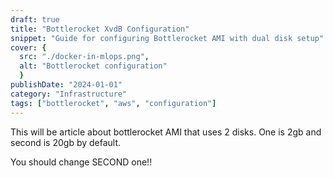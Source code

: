 ```yaml
---
draft: true
title: "Bottlerocket XvdB Configuration"
snippet: "Guide for configuring Bottlerocket AMI with dual disk setup"
cover: {
  src: "./docker-in-mlops.png",
  alt: "Bottlerocket configuration"
  }
publishDate: "2024-01-01"
category: "Infrastructure"
tags: ["bottlerocket", "aws", "configuration"]
---
```


This will be article about bottlerocket AMI that uses 2 disks. One is 2gb and second is 20gb by default.


You should change SECOND one!!
